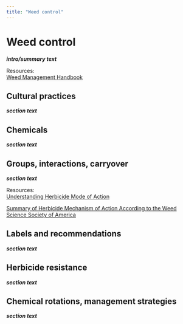 ```yaml
---
title: "Weed control"
---
```


# Weed control
***intro/summary text***

Resources:  
[Weed Management Handbook](https://pnwhandbooks.org/weed)

## Cultural practices
***section text***

## Chemicals
***section text***

## Groups, interactions, carryover
***section text***

Resources:  
[Understanding Herbicide Mode of Action](https://extension.okstate.edu/fact-sheets/print-publications/pss/herbicide-how-to-understanding-herbicide-mode-of-action-pss-2778.pdf)  

[Summary of Herbicide Mechanism of Action According to the Weed Science Society of America](https://wssa.net/wp-content/uploads/WSSA-Mechanism-of-Action.pdf)


## Labels and recommendations
***section text***

## Herbicide resistance
***section text***

## Chemical rotations, management strategies
***section text***

